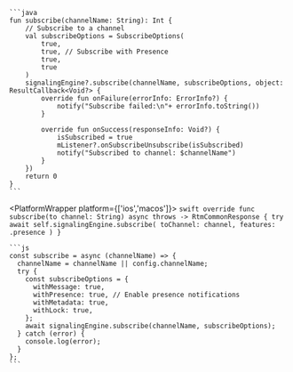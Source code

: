 <PlatformWrapper platform='android'>

    ```java
    fun subscribe(channelName: String): Int {
        // Subscribe to a channel
        val subscribeOptions = SubscribeOptions(
            true, 
            true, // Subscribe with Presence
            true, 
            true
        ) 
        signalingEngine?.subscribe(channelName, subscribeOptions, object: ResultCallback<Void?> {
            override fun onFailure(errorInfo: ErrorInfo?) {
                notify("Subscribe failed:\n"+ errorInfo.toString())
            }

            override fun onSuccess(responseInfo: Void?) {
                isSubscribed = true
                mListener?.onSubscribeUnsubscribe(isSubscribed)
                notify("Subscribed to channel: $channelName")
            }
        })
        return 0
    }
    ```

</PlatformWrapper>

<PlatformWrapper platform={['ios','macos']}>
    ```swift
    override func subscribe(to channel: String) async throws -> RtmCommonResponse {
        try await self.signalingEngine.subscribe(
            toChannel: channel,
            features: .presence
        )
    }
    ```
</PlatformWrapper>

<PlatformWrapper platform = 'web'>

    ```js    
    const subscribe = async (channelName) => {
      channelName = channelName || config.channelName;
      try {
        const subscribeOptions = {
          withMessage: true,
          withPresence: true, // Enable presence notifications
          withMetadata: true,
          withLock: true,
        };
        await signalingEngine.subscribe(channelName, subscribeOptions);
      } catch (error) {
        console.log(error);
      }
    };
    ```      
</PlatformWrapper>

